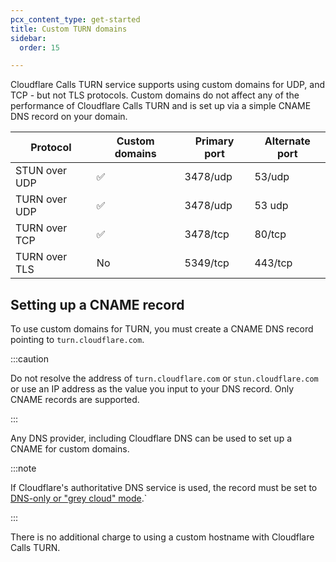```yaml
---
pcx_content_type: get-started
title: Custom TURN domains
sidebar:
  order: 15

---
```


Cloudflare Calls TURN service supports using custom domains for UDP, and TCP - but not TLS protocols. Custom domains do not affect any of the performance of Cloudflare Calls TURN and is set up via a simple CNAME DNS record on your domain.

| Protocol      | Custom domains | Primary port | Alternate port |
| ------------- | -------------- | ------------ | -------------- |
| STUN over UDP | ✅              | 3478/udp     | 53/udp         |
| TURN over UDP | ✅              | 3478/udp     | 53 udp         |
| TURN over TCP | ✅              | 3478/tcp     | 80/tcp         |
| TURN over TLS | No             | 5349/tcp     | 443/tcp        |

## Setting up a CNAME record

To use custom domains for TURN, you must create a CNAME DNS record pointing to `turn.cloudflare.com`.

:::caution


Do not resolve the address of `turn.cloudflare.com` or `stun.cloudflare.com` or use an IP address as the value you input to your DNS record. Only CNAME records are supported.


:::

Any DNS provider, including Cloudflare DNS can be used to set up a CNAME for custom domains.

:::note


If Cloudflare's authoritative DNS service is used, the record must be set to [DNS-only or "grey cloud" mode](/dns/manage-dns-records/reference/proxied-dns-records/#dns-only-records).\`


:::

There is no additional charge to using a custom hostname with Cloudflare Calls TURN.
